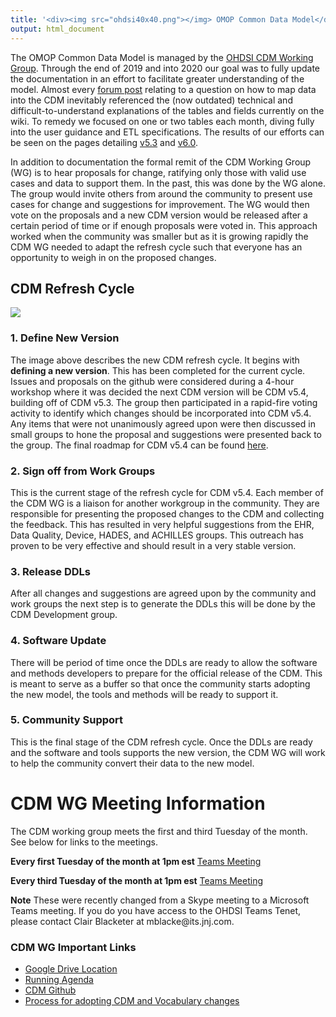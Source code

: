 ```yaml
---
title: '<div><img src="ohdsi40x40.png"></img> OMOP Common Data Model</div>'
output: html_document
---
```


The OMOP Common Data Model is managed by the [OHDSI CDM Working Group](https://www.ohdsi.org/web/wiki/doku.php?id=projects:workgroups:cdm-wg). Through the end of 2019 and into 2020 our goal was to fully update the documentation in an effort to facilitate greater understanding of the model. Almost every [forum post](https://www.forums.ohdsi.org) relating to a question on how to map data into the CDM inevitably referenced the (now outdated) technical and difficult-to-understand explanations of the tables and fields currently on the wiki. To remedy we focused on one or two tables each month, diving fully into the user guidance and ETL specifications. The results of our efforts can be seen on the pages detailing [v5.3](https://ohdsi.github.io/CommonDataModel/cdm531.html) and [v6.0](https://ohdsi.github.io/CommonDataModel/cdm60.html).

In addition to documentation the formal remit of the CDM Working Group (WG) is to hear proposals for change, ratifying only those with valid use cases and data to support them. In the past, this was done by the WG alone. The group would invite others from around the community to present use cases for change and suggestions for improvement. The WG would then vote on the proposals and a new CDM version would be released after a certain period of time or if enough proposals were voted in. This approach worked when the community was smaller but as it is growing rapidly the CDM WG needed to adapt the refresh cycle such that everyone has an opportunity to weigh in on the proposed changes. 

## CDM Refresh Cycle

![](images/CDM_refresh_cycle.png)

### 1. Define New Version

The image above describes the new CDM refresh cycle. It begins with **defining a new version**. This has been completed for the current cycle. Issues and proposals on the github were considered during a 4-hour workshop where it was decided the next CDM version will be CDM v5.4, building off of CDM v5.3. The group then participated in a rapid-fire voting activity to identify which changes should be incorporated into CDM v5.4. Any items that were not unanimously agreed upon were then discussed in small groups to hone the proposal and suggestions were presented back to the group. The final roadmap for CDM v5.4 can be found [here](https://github.com/OHDSI/CommonDataModel/projects/3).

### 2. Sign off from Work Groups

This is the current stage of the refresh cycle for CDM v5.4. Each member of the CDM WG is a liaison for another workgroup in the community. They are responsible for presenting the proposed changes to the CDM and collecting the feedback. This has resulted in very helpful suggestions from the EHR, Data Quality, Device, HADES, and ACHILLES groups. This outreach has proven to be very effective and should result in a very stable version.

### 3. Release DDLs

After all changes and suggestions are agreed upon by the community and work groups the next step is to generate the DDLs this will be done by the CDM Development group.

### 4. Software Update

There will be period of time once the DDLs are ready to allow the software and methods developers to prepare for the official release of the CDM. This is meant to serve as a buffer so that once the community starts adopting the new model, the tools and methods will be ready to support it.

### 5. Community Support

This is the final stage of the CDM refresh cycle. Once the DDLs are ready and the software and tools supports the new version, the CDM WG will work to help the community convert their data to the new model. 



# CDM WG Meeting Information

The CDM working group meets the first and third Tuesday of the month. See below for links to the meetings. 

**Every first Tuesday of the month at 1pm est** [Teams Meeting](https://teams.microsoft.com/l/meetup-join/19%3a133f2b94b86a41a884d4a4d160610148%40thread.tacv2/1601910741972?context=%7b%22Tid%22%3a%22a30f0094-9120-4aab-ba4c-e5509023b2d5%22%2c%22Oid%22%3a%2281c21b6d-448d-4634-abbc-6b0962d1138a%22%7d)   

**Every third Tuesday of the month at 1pm est** [Teams Meeting](https://teams.microsoft.com/l/meetup-join/19%3a133f2b94b86a41a884d4a4d160610148%40thread.tacv2/1611000164347?context=%7b%22Tid%22%3a%22a30f0094-9120-4aab-ba4c-e5509023b2d5%22%2c%22Oid%22%3a%223c193b7f-c2ab-4bcf-b88c-f89a6b1fba38%22%7d)


**Note** These were recently changed from a Skype meeting to a Microsoft Teams meeting. If you do you have access to the OHDSI Teams Tenet, please contact Clair Blacketer at mblacke@its.jnj.com.


### CDM WG Important Links

- [Google Drive Location](https://drive.google.com/open?id=1DaNKe6ivIAZPJeI31VJ-pzNB9wS9hDqu)
- [Running Agenda](https://docs.google.com/document/d/1WgKePjrI_cGdqn2XQCe1JdGaTzdMqU4p5ihkMt8fcAc/edit?usp=sharing)
- [CDM Github](https://github.com/OHDSI/CommonDataModel)
- [Process for adopting CDM and Vocabulary changes](https://www.ohdsi.org/web/wiki/doku.php?id=documentation:next_cdm:cdm_process)
